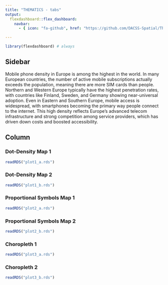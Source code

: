```yaml
---
title: "THEMATICS - tabs"
output:
  flexdashboard::flex_dashboard:
    navbar:
      - { icon: "fa-github", href: "https://github.com/DACSS-Spatial/The-Thematics", align: right }

---
```


```r
library(flexdashboard) # always
```

## Sidebar {.sidebar}


Mobile phone density in Europe is among the highest in the world. In many European countries, the number of active mobile subscriptions actually exceeds the population, meaning there are more SIM cards than people. Northern and Western Europe typically have the highest penetration rates, with countries like Finland, Sweden, and Germany showing near-universal adoption. Even in Eastern and Southern Europe, mobile access is widespread, with smartphones becoming the primary way people connect to the internet. This high density reflects Europe’s advanced telecom infrastructure and strong competition among service providers, which has driven down costs and boosted accessibility.

## Column {.tabset .tabset-fade}


### Dot-Density Map 1

```r
readRDS("plot1_a.rds")
```


### Dot-Density Map 2

```r
readRDS("plot1_b.rds")
```

### Proportional Symbols Map 1

```r
readRDS("plot2_a.rds")
```

### Proportional Symbols Map 2

```r
readRDS("plot2_b.rds")
```


### Choropleth 1

```r
readRDS("plot3_a.rds")
```

### Choropleth 2

```r
readRDS("plot3_b.rds")
```

